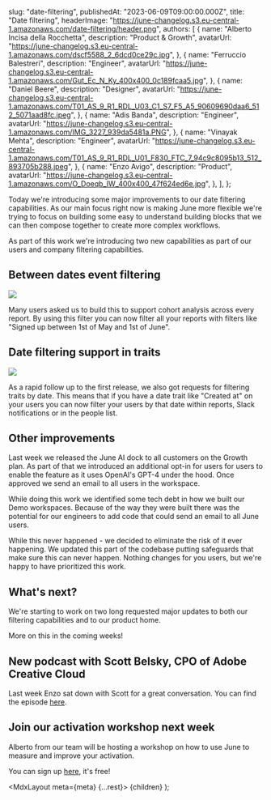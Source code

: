 
  slug: "date-filtering",
  publishedAt: "2023-06-09T09:00:00.000Z",
  title: "Date filtering",
  headerImage: "https://june-changelog.s3.eu-central-1.amazonaws.com/date-filtering/header.png",
  authors: [
    {
      name: "Alberto Incisa della Rocchetta",
      description: "Product & Growth",
      avatarUrl: "https://june-changelog.s3.eu-central-1.amazonaws.com/dscf5588_2_6dcd0ce29c.jpg",
    },
    {
      name: "Ferruccio Balestreri",
      description: "Engineer",
      avatarUrl:
        "https://june-changelog.s3.eu-central-1.amazonaws.com/Gut_Ec_N_Ky_400x400_0c189fcaa5.jpg",
    },
    {
      name: "Daniel Beere",
      description: "Designer",
      avatarUrl:
        "https://june-changelog.s3.eu-central-1.amazonaws.com/T01_AS_9_R1_RDL_U03_C1_S7_F5_A5_90609690daa6_512_5071aad8fc.jpeg",
    },
    {
      name: "Adis Banda",
      description: "Engineer",
      avatarUrl: "https://june-changelog.s3.eu-central-1.amazonaws.com/IMG_3227_939da5481a.PNG",
    },
    {
      name: "Vinayak Mehta",
      description: "Engineer",
      avatarUrl:
        "https://june-changelog.s3.eu-central-1.amazonaws.com/T01_AS_9_R1_RDL_U01_F830_FTC_7_94c9c8095b13_512_893705b288.jpeg",
    },
    {
      name: "Enzo Avigo",
      description: "Product",
      avatarUrl:
        "https://june-changelog.s3.eu-central-1.amazonaws.com/O_Doeqb_IW_400x400_47f624ed6e.jpg",
    },
  ],
};

Today we're introducing some major improvements to our date filtering capabilities. As our main focus right now is making June more flexible we're trying to focus on building some easy to understand building blocks that we can then compose together to create more complex workflows.

As part of this work we're introducing two new capabilities as part of our users and company filtering capabilities.

## Between dates event filtering

![](https://june-changelog.s3.eu-central-1.amazonaws.com/date-filtering/between-date-event-filter.png)

Many users asked us to build this to support cohort analysis across every report. By using this filter you can now filter all your reports with filters like "Signed up between 1st of May and 1st of June".

## Date filtering support in traits

![](https://june-changelog.s3.eu-central-1.amazonaws.com/date-filtering/trait-date-filtering.png)

As a rapid follow up to the first release, we also got requests for filtering traits by date. This means that if you have a date trait like "Created at" on your users you can now filter your users by that date within reports, Slack notifications or in the people list.

## Other improvements

Last week we released the June AI dock to all customers on the Growth plan. As part of that we introduced an additional opt-in for users for users to enable the feature as it uses OpenAI's GPT-4 under the hood. Once approved we send an email to all users in the workspace.

While doing this work we identified some tech debt in how we built our Demo workspaces. Because of the way they were built there was the potential for our engineers to add code that could send an email to all June users.

While this never happened - we decided to eliminate the risk of it ever happening. We updated this part of the codebase putting safeguards that make sure this can never happen. Nothing changes for you users, but we're happy to have prioritized this work.

## What's next?

We're starting to work on two long requested major updates to both our filtering capabilities and to our product home.

More on this in the coming weeks!

## New podcast with Scott Belsky, CPO of Adobe Creative Cloud

Last week Enzo sat down with Scott for a great conversation. You can find the episode [here](https://open.spotify.com/episode/4VL48l5vm4h6uvkQUmb3YH?si=P81Pzt6bTpyfZKle7SCI6w).

## Join our activation workshop next week

Alberto from our team will be hosting a workshop on how to use June to measure and improve your activation.

You can sign up [here](https://calendly.com/june-420/office-hours/2023-06-21T18:00:00+02:00?month=2023-06&date=2023-06-21), it's free!

  <MdxLayout meta={meta} {...rest}>
    {children}
  </MdxLayout>
);
